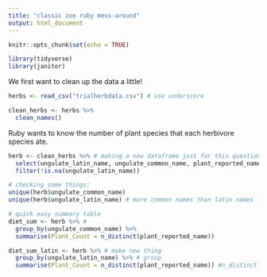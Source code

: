 ```yaml
---
title: "classic zoe ruby mess-around"
output: html_document
---
```


```r
knitr::opts_chunk$set(echo = TRUE)
```


```r
library(tidyverse)
library(janitor)
```
We first want to clean up the data a little!

```r
herbs <- read_csv("trialherbdata.csv") # use underscore

clean_herbs <- herbs %>% 
  clean_names()
```
Ruby wants to know the number of plant species that each herbivore species ate.

```r

herb <- clean_herbs %>% # making a new dataframe just for this question (not necessary)
  select(ungulate_latin_name, ungulate_common_name, plant_reported_name, citation_abrv) %>%  # what columns are necessary for this question?
  filter(!is.na(ungulate_latin_name))

# checking some things:
unique(herb$ungulate_common_name)
unique(herb$ungulate_latin_name) # more common names than latin names - QA QC

# quick easy summary table
diet_sum <- herb %>% # 
  group_by(ungulate_common_name) %>% 
  summarise(Plant_Count = n_distinct(plant_reported_name))

diet_sum_latin <- herb %>% # make new thing
  group_by(ungulate_latin_name) %>% # group  
  summarise(Plant_Count = n_distinct(plant_reported_name)) #n_distinct counts the number of unique plant names -> put these in a column called Plant_Count. summarise is jsut a placeholder for basically any summary stat (mean, sum, etc)
```

